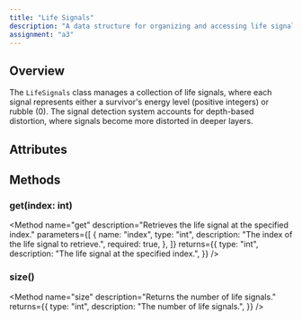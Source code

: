 ```yaml
---
title: "Life Signals" 
description: "A data structure for organizing and accessing life signal readings."
assignment: "a3"
---
```


## Overview

The `LifeSignals` class manages a collection of life signals, where each signal represents either
a survivor's energy level (positive integers) or rubble (0). The signal detection system accounts
for depth-based distortion, where signals become more distorted in deeper layers.

## Attributes

<Attribute
  name="life_signals"
  type="list[int]"
  description="A list of life signals."
/>

## Methods

### get(index: int)

<Method
  name="get"
  description="Retrieves the life signal at the specified index."
  parameters={[
    {
      name: "index",
      type: "int",
      description: "The index of the life signal to retrieve.",
      required: true,
    },
  ]}
  returns={{
    type: "int",
    description:
      "The life signal at the specified index.",
  }}
/>

### size()

<Method
  name="size"
  description="Returns the number of life signals."
  returns={{
    type: "int",
    description:
      "The number of life signals.",
  }}
/>
